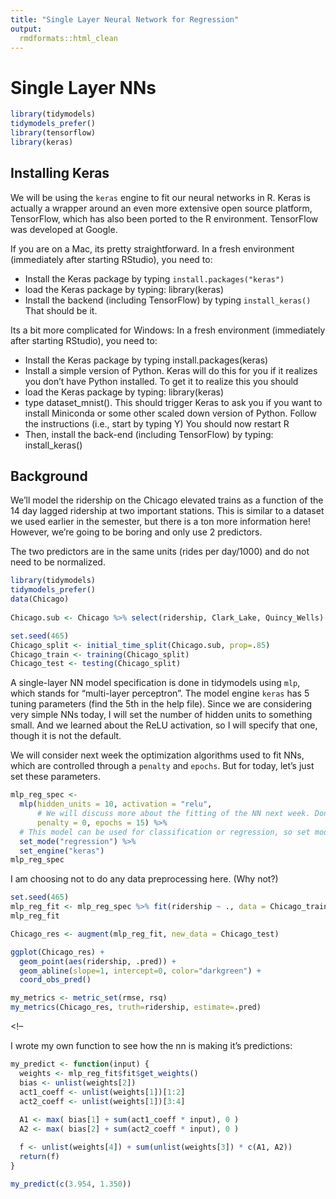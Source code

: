 ```yaml
---
title: "Single Layer Neural Network for Regression"
output:
  rmdformats::html_clean
---
```


# Single Layer NNs

```r
library(tidymodels)
tidymodels_prefer()
library(tensorflow)
library(keras)
```

## Installing Keras

We will be using the `keras` engine to fit our neural networks in R. Keras is actually a wrapper around an even more extensive open source platform, TensorFlow, which has also been ported to the R environment. TensorFlow was developed at Google.

If you are on a Mac, its pretty straightforward. In a fresh environment (immediately after starting RStudio), you need to:

* Install the Keras package by typing `install.packages("keras")`
* load the Keras package by typing: library(keras)
* Install the backend (including TensorFlow) by typing `install_keras()`
That should be it.

Its a bit more complicated for Windows: In a fresh environment (immediately after starting RStudio), you need to:

* Install the Keras package by typing install.packages(keras)
* Install a simple version of Python. Keras will do this for you if it realizes you don’t have Python installed. To get it to realize this you should
* load the Keras package by typing: library(keras)
* type dataset_mnist(). This should trigger Keras to ask you if you want to install Miniconda or some other scaled down version of Python. Follow the instructions (i.e., start by typing Y)
You should now restart R
* Then, install the back-end (including TensorFlow) by typing: install_keras()

## Background

We’ll model the ridership on the Chicago elevated trains as a function of the 14 day lagged ridership at two important stations. This is similar to a dataset we used earlier in the semester, but there is a ton more information here! However, we're going to be boring and only use 2 predictors.

The two predictors are in the same units (rides per day/1000) and do not need to be normalized.

```r
library(tidymodels)
tidymodels_prefer()
data(Chicago)
  
Chicago.sub <- Chicago %>% select(ridership, Clark_Lake, Quincy_Wells)

set.seed(465)
Chicago_split <- initial_time_split(Chicago.sub, prop=.85)
Chicago_train <- training(Chicago_split)
Chicago_test <- testing(Chicago_split)
```

A single-layer NN model specification is done in tidymodels using `mlp`, which stands for "multi-layer perceptron". The model engine `keras` has 5 tuning parameters (find the 5th in the help file). Since we are considering very simple NNs today, I will set the number of hidden units to something small. And we learned about the ReLU activation, so I will specify that one, though it is not the default.

We will consider next week the optimization algorithms used to fit NNs, which are controlled through a `penalty` and `epochs`. But for today, let's just set these parameters.

```r
mlp_reg_spec <- 
  mlp(hidden_units = 10, activation = "relu",
      # We will discuss more about the fitting of the NN next week. Don't worry about these last two parameters:
      penalty = 0, epochs = 15) %>% 
  # This model can be used for classification or regression, so set mode
  set_mode("regression") %>% 
  set_engine("keras")
mlp_reg_spec
```

I am choosing not to do any data preprocessing here. (Why not?)

```r
set.seed(465)
mlp_reg_fit <- mlp_reg_spec %>% fit(ridership ~ ., data = Chicago_train)
mlp_reg_fit
```

```r
Chicago_res <- augment(mlp_reg_fit, new_data = Chicago_test)
```

```r
ggplot(Chicago_res) +
  geom_point(aes(ridership, .pred)) +
  geom_abline(slope=1, intercept=0, color="darkgreen") +
  coord_obs_pred()

my_metrics <- metric_set(rmse, rsq)
my_metrics(Chicago_res, truth=ridership, estimate=.pred)
```
<!--

I wrote my own function to see how the nn is making it's predictions:

```r
my_predict <- function(input) {
  weights <- mlp_reg_fit$fit$get_weights()
  bias <- unlist(weights[2])
  act1_coeff <- unlist(weights[1])[1:2]
  act2_coeff <- unlist(weights[1])[3:4]
  
  A1 <- max( bias[1] + sum(act1_coeff * input), 0 )
  A2 <- max( bias[2] + sum(act2_coeff * input), 0 )

  f <- unlist(weights[4]) + sum(unlist(weights[3]) * c(A1, A2))
  return(f)
}

my_predict(c(3.954, 1.350))

```
